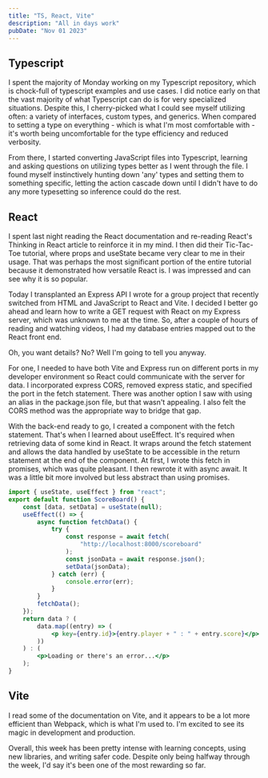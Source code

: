 ```yaml
---
title: "TS, React, Vite"
description: "All in days work"
pubDate: "Nov 01 2023"
---
```


## Typescript

I spent the majority of Monday working on my Typescript repository, which is chock-full of typescript examples and use cases. I did notice early on that the vast majority of what Typescript can do is for very specialized situations. Despite this, I cherry-picked what I could see myself utilizing often: a variety of interfaces, custom types, and generics. When compared to setting a type on everything - which is what I'm most comfortable with - it's worth being uncomfortable for the type efficiency and reduced verbosity.

From there, I started converting JavaScript files into Typescript, learning and asking questions on utilizing types better as I went through the file. I found myself instinctively hunting down 'any' types and setting them to something specific, letting the action cascade down until I didn't have to do any more typesetting so inference could do the rest.

## React

I spent last night reading the React documentation and re-reading React's Thinking in React article to reinforce it in my mind. I then did their Tic-Tac-Toe tutorial, where props and useState became very clear to me in their usage. That was perhaps the most significant portion of the entire tutorial because it demonstrated how versatile React is. I was impressed and can see why it is so popular.

Today I transplanted an Express API I wrote for a group project that recently switched from HTML and JavaScript to React and Vite. I decided I better go ahead and learn how to write a GET request with React on my Express server, which was unknown to me at the time. So, after a couple of hours of reading and watching videos, I had my database entries mapped out to the React front end.

Oh, you want details? No? Well I'm going to tell you anyway.

For one, I needed to have both Vite and Express run on different ports in my developer environment so React could communicate with the server for data. I incorporated express CORS, removed express static, and specified the port in the fetch statement. There was another option I saw with using an alias in the package.json file, but that wasn't appealing. I also felt the CORS method was the appropriate way to bridge that gap.

With the back-end ready to go, I created a component with the fetch statement. That's when I learned about useEffect. It's required when retrieving data of some kind in React. It wraps around the fetch statement and allows the data handled by useState to be accessible in the return statement at the end of the component. At first, I wrote this fetch in promises, which was quite pleasant. I then rewrote it with async await. It was a little bit more involved but less abstract than using promises.

```jsx
import { useState, useEffect } from "react";
export default function ScoreBoard() {
    const [data, setData] = useState(null);
    useEffect(() => {
        async function fetchData() {
            try {
                const response = await fetch(
                    "http://localhost:8000/scoreboard"
                );
                const jsonData = await response.json();
                setData(jsonData);
            } catch (err) {
                console.error(err);
            }
        }
        fetchData();
    });
    return data ? (
        data.map((entry) => (
            <p key={entry.id}>{entry.player + " : " + entry.score}</p>
        ))
    ) : (
        <p>Loading or there's an error...</p>
    );
}
```

## Vite

I read some of the documentation on Vite, and it appears to be a lot more efficient than Webpack, which is what I'm used to. I'm excited to see its magic in development and production.

Overall, this week has been pretty intense with learning concepts, using new libraries, and writing safer code. Despite only being halfway through the week, I'd say it's been one of the most rewarding so far.
